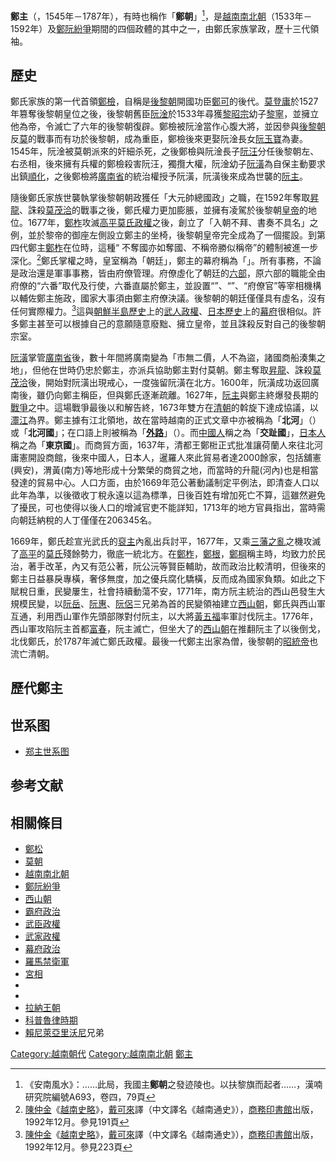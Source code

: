 {{Infobox Former Country
|native_name = Chúa Trịnh
|conventional_long_name = 鄭主
|common_name = 
|national_motto =
|era       = 
|status    =
|government_type = 君主制
|year_start  = 1545年
|year_end    = 1787年
|
|p1 = 莫朝
|s1 = 西山朝
|event_start = [[鄭檢|鄭檢]]獲得[[後黎莊宗|黎莊宗]]重用
|date_start  = 
|event_end   = [[昇龍|昇龍]]被西山軍攻陷
|date_end    = 
|year_exile_start       =  
|year_exile_end         = 
|event1      = 
|date_event1 = 
|event2      = 
|date_event2 = 
|event3      = 
|date_event3 = 
|event4      = 
|date_event4 = 
|event5      = 
|date_event5 = 
|image_map    = Vietnam1650.GIF
|image_map_caption  = [[鄭阮紛爭|鄭阮紛爭]]期間的鄭主控制區域（淡紫色）
|capital          = [[昇龍|昇龍]]
|common_languages = [[越南語|越南語]]
|religion         = [[佛教|佛教]]
|currency         = 
}}
{{越南歷史圖表|隱藏=1}}
'''鄭主'''（{{vie|v=Chúa Trịnh|hn=主鄭}}，1545年－1787年），有時也稱作「'''鄭朝'''」<Ref>《安南風水》：……此局，我國主'''鄭朝'''之發迹陵也。以扶黎旗而起者……，漢喃研究院編號A693，卷四，79頁</ref>，是[[越南南北朝|越南南北朝]]（1533年－1592年）及[[鄭阮紛爭|鄭阮紛爭]]期間的四個政體的其中之一，由鄭氏家族掌政，歷十三代領袖。

==歷史==
鄭氏家族的第一代首領[[鄭檢|鄭檢]]，自稱是[[後黎朝|後黎朝]]開國功臣[[鄭可|鄭可]]的後代。[[莫登庸|莫登庸]]於1527年篡奪後黎朝皇位之後，後黎朝舊臣[[阮淦|阮淦]]於1533年尋獲[[黎昭宗|黎昭宗]]幼子[[黎寧|黎寧]]，並擁立他為帝，令滅亡了六年的後黎朝復辟。鄭檢被阮淦當作心腹大將，並因參與[[後黎朝|後黎朝]]反[[莫朝|莫]]的戰事而有功於後黎朝，成為重臣，鄭檢後來更娶阮淦長女[[阮玉寶|阮玉寶]]為妻。1545年，阮淦被莫朝派來的奸細杀死，之後鄭檢與阮淦長子[[阮汪|阮汪]]分任後黎朝左、右丞相，後來擁有兵權的鄭檢殺害阮汪，獨攬大權，阮淦幼子[[阮潢|阮潢]]為自保主動要求出鎮[[順化|順化]]，之後鄭檢將[[廣南省|廣南省]]的統治權授予阮潢，阮潢後來成為世襲的[[阮主|阮主]]。

隨後鄭氏家族世襲執掌後黎朝朝政獲任「大元帥總國政」之職，在1592年奪取[[昇龍|昇龍]]、誅殺[[莫茂洽|莫茂洽]]的戰事之後，鄭氏權力更加膨脹，並擁有凌駕於後黎朝[[皇帝|皇帝]]的地位。1677年，[[鄭柞|鄭柞]]攻滅[[高平省|高平]][[莫朝|莫氏政權]]之後，創立了「入朝不拜、書奏不具名」之例，並於黎帝的御座左側設立鄭主的坐椅，後黎朝皇帝完全成為了一個擺設。到第四代鄭主[[鄭柞|鄭柞]]在位時，這種“ 不奪國亦如奪國、不稱帝勝似稱帝”的體制被進一步深化。<ref>[[陳仲金|陳仲金]]《[[越南史略|越南史略]]》，[[戴可來|戴可來]]譯（中文譯名《越南通史》），[[商務印書館|商務印書館]]出版，1992年12月。參見191頁</ref>鄭氏掌權之時，皇室稱為「朝廷」，鄭主的幕府稱為「{{link-vi|府僚|Phủ chúa Trịnh}}」。所有事務，不論是政治還是軍事事務，皆由府僚管理。府僚虛化了朝廷的[[六部|六部]]，原六部的職能全由府僚的“六番”取代及行使，六番直屬於鄭主，並設置“{{link-vi|參從|Tham tụng}}”、“{{link-vi|陪從|Bồi tụng}}”、“府僚官”等宰相機構以輔佐鄭主施政，國家大事須由鄭主府僚決議。後黎朝的朝廷僅僅具有虛名，沒有任何實際權力。<ref>[[陳仲金|陳仲金]]《[[越南史略|越南史略]]》，[[戴可來|戴可來]]譯（中文譯名《越南通史》），[[商務印書館|商務印書館]]出版，1992年12月。參見223頁</ref>這與[[朝鮮半島歷史|朝鮮半島歷史]]上的[[武人政權|武人政權]]、[[日本歷史|日本歷史]]上的[[幕府_(日本)|幕府]]很相似。許多鄭主甚至可以根據自己的意願隨意廢黜、擁立皇帝，並且誅殺反對自己的後黎朝宗室。

[[阮潢|阮潢]]掌管[[廣南省|廣南省]]後，數十年間將廣南變為「市無二價，人不為盜，諸國商船湊集之地」，但他在世時仍忠於鄭主，亦派兵協助鄭主對付莫朝。鄭主奪取[[昇龍|昇龍]]、誅殺[[莫茂洽|莫茂洽]]後，開始對阮潢出現戒心，一度強留阮潢在北方。1600年，阮潢成功返回廣南後，雖仍向鄭主稱臣，但與鄭氏逐漸疏離。1627年，[[阮主|阮主]]與鄭主終爆發長期的[[鄭阮紛爭|戰爭]]之中。這場戰爭最後以和解告終，1673年雙方在[[清朝|清朝]]的斡旋下達成協議，以[[𤅷江|𤅷江]]為界。鄭主據有江北領地，故在當時越南的正式文章中亦被稱為「'''北河'''」（{{vie|v=Bắc Hà|hn=北河}}）或「'''北河國'''」；在口語上則被稱為「'''[[外路|外路]]'''」（{{vie|v=Đàng Ngoài}}）。而[[中國人|中國人]]稱之為「'''交趾國'''」，[[日本人|日本人]]稱之為「'''東京國'''」。而商貿方面，1637年，清都王鄭梉正式批准讓荷蘭人來往北河庸憲開設商館，後來中國人，日本人，暹羅人來此貿易者達2000餘家，包括舖憲(興安)，渭黃(南方)等地形成十分繁榮的商貿之地，而當時的升龍(河內)也是相當發達的貿易中心。人口方面，由於1669年范公著動議制定平例法，即清查人口以此年為準，以後徵收丁稅永遠以這為標準，日後百姓有增加死亡不算，這雖然避免了擾民，可也使得以後人口的增減官吏不能詳知，1713年的地方官員指出，當時需向朝廷納稅的人丁僅僅在206345名。

1669年，鄭氏趁宣光武氏的[[裒主|裒主]]內亂出兵討平，1677年，又乘[[三藩之亂|三藩之亂]]之機攻滅了[[高平|高平]]的[[莫朝|莫氏]]殘餘勢力，徹底一統北方。在[[鄭柞|鄭柞]]，[[鄭根|鄭根]]，[[鄭棡|鄭棡]]稱主時，均致力於民治，著手改革，內又有范公著，阮公沅等賢臣輔助，故而政治比較清明，但後來的鄭主日益暴戾專橫，奢侈無度，加之優兵腐化驕橫，反而成為國家負類。如此之下賦稅日重，民變屢生，社會持續動蕩不安，1771年，南方阮主統治的西山邑發生大規模民變，以[[阮岳|阮岳]]、[[阮惠|阮惠]]、[[阮侶|阮侶]]三兄弟為首的民變領袖建立[[西山朝|西山朝]]，鄭氏與西山軍互通，利用西山軍作先頭部隊對付阮主，以大將[[黃五福|黃五福]]率軍討伐阮主。1776年，西山軍攻陷阮主首都[[順化|富春]]，阮主滅亡，但坐大了的[[西山朝|西山朝]]在推翻阮主了以後倒戈，北伐鄭氏，於1787年滅亡鄭氏政權。最後一代鄭主出家為僧，後黎朝的[[黎昭統帝|昭統帝]]也流亡清朝。

==歷代鄭主==
{{越南君主列表/後黎朝/鄭主}}

== 世系图 ==
*[[郑主世系图|郑主世系图]]

==参考文献==
{{wikisource|鄭氏世家}}
{{reflist}}

==相關條目==
*[[鄭松|鄭松]]
*[[莫朝|莫朝]]
*[[越南南北朝|越南南北朝]]
*[[鄭阮紛爭|鄭阮紛爭]]
*[[西山朝|西山朝]]
*[[霸府政治|霸府政治]]
*[[武臣政權|武臣政權]]
*[[武家政權|武家政權]]
*[[幕府_(日本)|幕府政治]]
*[[羅馬禁衛軍|羅馬禁衛軍]]
*[[宮相|宮相]]
*{{link-en|佩什瓦|Peshwa}}
* {{link-en|薩爾瓦德科利|Sarvadhikari}}
*[[拉納王朝|拉納王朝]]
*[[科普魯律時期|科普魯律時期]]
*[[賴尼萊亞里沃尼|賴尼萊亞里沃尼]]兄弟

{{鄭主}}

[[Category:越南朝代|Category:越南朝代]]
[[Category:越南南北朝|Category:越南南北朝]]
[[Category:鄭主|]]